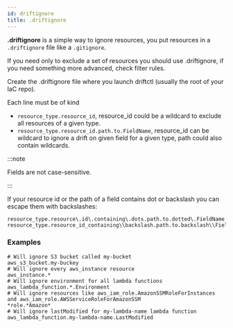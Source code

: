 ```yaml
---
id: driftignore
title: .driftignore
---
```


**.driftignore** is a simple way to ignore resources, you put resources in a `.driftignore` file like a `.gitignore`.

If you need only to exclude a set of resources you should use .driftignore, if you need something more advanced, check filter rules.

Create the .driftignore file where you launch driftctl (usually the root of your IaC repo).

Each line must be of kind

- `resource_type.resource_id`, resource_id could be a wildcard to exclude all resources of a given type.
- `resource_type.resource_id.path.to.FieldName`, resource_id can be wildcard to ignore a drift on given field for a given type, path could also contain wildcards.

:::note

Fields are not case-sensitive.

:::

If your resource id or the path of a field contains dot or backslash you can escape them with backslashes:

```ignore
resource_type.resource\.id\.containing\.dots.path.to.dotted\.FieldName
resource_type.resource_id_containing\\backslash.path.to.backslash\\FieldName
```

### Examples

```ignore
# Will ignore S3 bucket called my-bucket
aws_s3_bucket.my-buckey
# Will ignore every aws_instance resource
aws_instance.*
# Will ignore environment for all lambda functions
aws_lambda_function.*.Environment
# Will ignore resources like aws_iam_role.AmazonSSMRoleForInstances and aws_iam_role.AWSServiceRoleForAmazonSSM
*role.*Amazon*
# Will ignore lastModified for my-lambda-name lambda function
aws_lambda_function.my-lambda-name.LastModified
```
